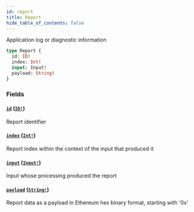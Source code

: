 ```yaml
---
id: report
title: Report
hide_table_of_contents: false
---
```



Application log or diagnostic information

```graphql
type Report {
  id: ID!
  index: Int!
  input: Input!
  payload: String!
}
```


### Fields

#### [`id`](#) ([`ID!`](../scalars/id.mdx))

Report identifier


#### [`index`](#) ([`Int!`](../scalars/int.mdx))

Report index within the context of the input that produced it


#### [`input`](#) ([`Input!`](./input.mdx))

Input whose processing produced the report


#### [`payload`](#) ([`String!`](../scalars/string.mdx))

Report data as a payload in Ethereum hex binary format, starting with '0x'




